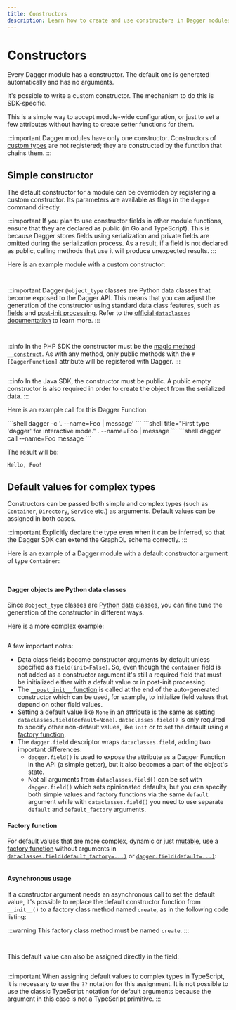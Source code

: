 ```yaml
---
title: Constructors
description: Learn how to create and use constructors in Dagger modules, including simple and complex constructors, default values, and asynchronous usage.
---
```




# Constructors

Every Dagger module has a constructor. The default one is generated automatically and has no arguments.

It's possible to write a custom constructor. The mechanism to do this is SDK-specific.

This is a simple way to accept module-wide configuration, or just to set a few attributes without having to create setter functions for them.

:::important
Dagger modules have only one constructor. Constructors of [custom types](./custom-types.mdx) are not registered; they are constructed by the function that chains them.
:::

## Simple constructor

The default constructor for a module can be overridden by registering a custom constructor. Its parameters are available as flags in the `dagger` command directly.

:::important
If you plan to use constructor fields in other module functions, ensure that they are declared as public (in Go and TypeScript). This is because Dagger stores fields using serialization and private fields are omitted during the serialization process. As a result, if a field is not declared as public, calling methods that use it will produce unexpected results.
:::

Here is an example module with a custom constructor:

<Tabs groupId="language" queryString="sdk">
<TabItem value="go" label="Go">

```go file=./snippets/constructors/go/simple/main.go
```

</TabItem>
<TabItem value="python" label="Python">

```python file=./snippets/constructors/python/simple/main.py
```

:::important
Dagger `@object_type` classes are Python data classes that become exposed to the Dagger API. This means that you can adjust the generation of the constructor using standard data class features, such as [fields](https://docs.python.org/3/library/dataclasses.html#dataclasses.field) and [post-init processing](https://docs.python.org/3/library/dataclasses.html#post-init-processing). Refer to the [official `dataclasses` documentation](https://docs.python.org/3/library/dataclasses.html) to learn more.
:::

</TabItem>
<TabItem value="typescript" label="TypeScript">

```typescript file=./snippets/constructors/typescript/simple/index.ts
```

</TabItem>
<TabItem value="php" label="PHP">

```php file=./snippets/constructors/php/simple/src/MyModule.php
```

:::info
In the PHP SDK the constructor must be the [magic method `__construct`](https://www.php.net/manual/en/language.oop5.decon.php#object.construct).
As with any method, only public methods with the `#[DaggerFunction]` attribute will be registered with Dagger.
:::
</TabItem>
<TabItem value="java" label="Java">

```java file=./snippets/constructors/java/simple/MyModule.java
```

:::info
In the Java SDK, the constructor must be public. A public empty constructor is also required in order to create the object from the serialized data.
:::
</TabItem>
</Tabs>

Here is an example call for this Dagger Function:

<Tabs groupId="shell">
<TabItem value="System shell">
```shell
dagger -c '. --name=Foo | message'
```
</TabItem>
<TabItem value="Dagger Shell">
```shell title="First type 'dagger' for interactive mode."
. --name=Foo | message
```
</TabItem>
<TabItem value="Dagger CLI">
```shell
dagger call --name=Foo message
```
</TabItem>
</Tabs>

The result will be:

```shell
Hello, Foo!
```

## Default values for complex types

Constructors can be passed both simple and complex types (such as `Container`, `Directory`, `Service` etc.) as arguments. Default values can be assigned in both cases.

:::important
Explicitly declare the type even when it can be inferred, so that the Dagger SDK can extend the GraphQL schema correctly.
:::

Here is an example of a Dagger module with a default constructor argument of type `Container`:

<Tabs groupId="language" queryString="sdk">
<TabItem value="go" label="Go">

```go file=./snippets/constructors/go/default-object/main.go
```

<PartialComplexConstructorOutput />

</TabItem>
<TabItem value="python" label="Python">

```python file=./snippets/constructors/python/default-object/main.py
```

<PartialComplexConstructorOutput />

#### Dagger objects are Python data classes

Since `@object_type` classes are [Python data classes](https://docs.python.org/3/library/dataclasses.html), you can fine tune the generation of the constructor in different ways.

Here is a more complex example:

```python file=./snippets/constructors/python/complex/main.py
```

A few important notes:

- Data class fields become constructor arguments by default unless specified as `field(init=False)`. So, even though the `container` field is not added as a constructor argument it's still a required field that must be initialized  either with a default value or in post-init processing.
- The [`__post_init__` function](https://docs.python.org/3/library/dataclasses.html#post-init-processing) is called at the end of the auto-generated constructor which can be used, for example, to initialize field values that depend on other field values.
- Setting a default value like `None` in an attribute is the same as setting `dataclasses.field(default=None)`. `dataclasses.field()` is only required to specify other non-default values, like `init` or to set the default using a [factory function](https://docs.python.org/3/library/dataclasses.html#default-factory-functions).
- The `dagger.field` descriptor wraps `dataclasses.field`, adding two important differences:
  - `dagger.field()` is used to expose the attribute as a Dagger Function in the API (a simple getter), but it also becomes a part of the object's state.
  - Not all arguments from `dataclasses.field()` can be set with `dagger.field()` which sets opinionated defaults, but you can specify both simple values and factory functions via the same `default` argument while with `dataclasses.field()` you need to use separate `default` and `default_factory` arguments.

#### Factory function

For default values that are more complex, dynamic or just [mutable](https://docs.python.org/3/library/dataclasses.html#mutable-default-values), use a [factory function](https://docs.python.org/3/library/dataclasses.html#default-factory-functions) without arguments in
[`dataclasses.field(default_factory=...)`](https://docs.python.org/3/library/dataclasses.html#dataclasses.field) or [`dagger.field(default=...)`](https://dagger-io.readthedocs.io/en/latest/module.html#dagger.field):

```python file=./snippets/constructors/python/factory/main.py
```

#### Asynchronous usage

If a constructor argument needs an asynchronous call to set the default value, it's
possible to replace the default constructor function from `__init__()` to
a factory class method named `create`, as in the following code listing:

:::warning
This factory class method must be named `create`.
:::

```python file=./snippets/constructors/python/async/main.py
```

</TabItem>
<TabItem value="typescript" label="TypeScript">

```typescript file=./snippets/constructors/typescript/default-object/index.ts
```

This default value can also be assigned directly in the field:

```typescript file=./snippets/constructors/typescript/default-object-in-field/index.ts
```

:::important
When assigning default values to complex types in TypeScript, it is necessary to use the `??` notation for this assignment. It is not possible to use the classic TypeScript notation for default arguments because the argument in this case is not a TypeScript primitive.
:::

<PartialComplexConstructorOutput />

</TabItem>
<TabItem value="php" label="PHP">

```php file=./snippets/constructors/php/default-object/src/MyModule.php
```

<PartialComplexConstructorOutput />

</TabItem>
<TabItem value="java" label="Java">

```java file=./snippets/constructors/java/default-object/MyModule.java
```

<PartialComplexConstructorOutput />

</TabItem>
</Tabs>
